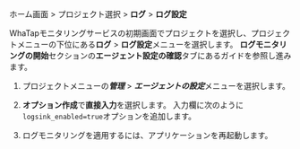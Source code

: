 ホーム画面 > プロジェクト選択 > **ログ** > **ログ設定**

WhaTapモニタリングサービスの初期画面でプロジェクトを選択し、プロジェクトメニューの下位にある**ログ** > **ログ設定**メニューを選択します。 **ログモニタリングの開始**セクションの**エージェント設定の確認**タブにあるガイドを参照し進みます。

1. プロジェクトメニューの***管理*** > ***エージェントの設定***メニューを選択します。

2. **オプション作成**で**直接入力**を選択します。 入力欄に次のように`logsink_enabled=true`オプションを追加します。 

3. ログモニタリングを適用するには、アプリケーションを再起動します。 
